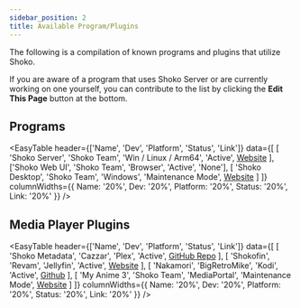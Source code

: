 ```yaml
---
sidebar_position: 2
title: Available Program/Plugins
---
```



The following is a compilation of known programs and plugins that utilize Shoko.

If you are aware of a program that uses Shoko Server or are currently working on one yourself, you can contribute to the list by clicking the **Edit This Page** button at the bottom.

## Programs

<EasyTable
  header={['Name', 'Dev', 'Platform', 'Status', 'Link']}
  data={[
    [
      'Shoko Server',
      'Shoko Team',
      'Win / Linux / Arm64',
      'Active',
      <a href="https://shokoanime.com/download">Website</a>
    ],
    ['Shoko Web UI', 'Shoko Team', 'Browser', 'Active', 'None'],
    [
      'Shoko Desktop',
      'Shoko Team',
      'Windows',
      'Maintenance Mode',
      <a href="https://shokoanime.com/download">Website</a>
    ]
  ]}
  columnWidths={{ Name: '20%', Dev: '20%', Platform: '20%', Status: '20%', Link: '20%' }}
/>

## Media Player Plugins

<EasyTable
  header={['Name', 'Dev', 'Platform', 'Status', 'Link']}
  data={[
    [
      'Shoko Metadata',
      'Cazzar',
      'Plex',
      'Active',
      <a href="https://github.com/Cazzar/ShokoMetadata.bundle">GitHub Repo</a>
    ],
    [
      'Shokofin',
      'Revam',
      'Jellyfin',
      'Active',
      <a href="https://shokoanime.com/download">Website</a>
    ],
    [
      'Nakamori',
      'BigRetroMike',
      'Kodi',
      'Active',
      <a href="https://github.com/bigretromike/nakamori/">Github</a>
    ],
    [
      'My Anime 3',
      'Shoko Team',
      'MediaPortal',
      'Maintenance Mode',
      <a href="https://shokoanime.com/download">Website</a>
    ]
  ]}
  columnWidths={{ Name: '20%', Dev: '20%', Platform: '20%', Status: '20%', Link: '20%' }}
/>
